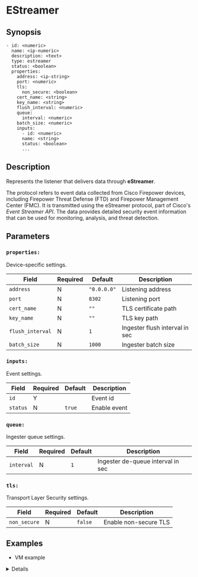 
# EStreamer

## Synopsis

```ssml {5}
- id: <numeric>
  name: <ip-numeric>
  description: <text>
  type: estreamer
  status: <boolean>
  properties:
    address: <ip-string>
    port: <numeric>
    tls:
      non_secure: <boolean>
    cert_name: <string>
    key_name: <string>
    flush_interval: <numeric>
    queue:
      interval: <numeric>
    batch_size: <numeric>
    inputs:
      - id: <numeric>
      name: <string>
      status: <boolean>
      ...
```

## Description

Represents the listener that delivers data through **eStreamer**.

The protocol refers to event data collected from Cisco Firepower devices, including Firepower Threat Defense (FTD) and Firepower Management Center (FMC). It is transmitted using the eStreamer protocol, part of Cisco's _Event Streamer API_. The data provides detailed security event information that can be used for monitoring, analysis, and threat detection.

## Parameters

<BasicConfig />

### `properties:`

Device-specific settings.

|Field|Required|Default|Description|
|---|---|---|---|
|`address`|N|`"0.0.0.0"`|Listening address|
|`port`|N|`8302`|Listening port|
|`cert_name`|N|`""`|TLS certificate path|
|`key_name`|N|`""`|TLS key path|
|`flush_interval`|N|`1`|Ingester flush interval in sec|
|`batch_size`|N|`1000`|Ingester batch size|

### `inputs:`

Event settings.

|Field|Required|Default|Description|
|---|---|---|---|
|`id`|Y||Event id|
|`status`|N|`true`|Enable event|

### `queue:`

Ingester queue settings.

|Field|Required|Default|Description|
|---|---|---|---|
|`interval`|N|`1`|Ingester de-queue interval in sec|

### `tls:`

Transport Layer Security settings.

|Field|Required|Default|Description|
|---|---|---|---|
|`non_secure`|N|`false`|Enable non-secure TLS|

## Examples

* VM example

<Details summary="Click to see">
```yaml
devices:
  - id: 324342342
    name: 127.0.0.1
    description: estreamer
    type: estreamer
    status: false
    properties:
      address: "0.0.0.0"
      port: 8302
      tls:
        non_secure: false
      cert_name: ""
      key_name: ""
      reuse: false
      flush_interval: 1
      queue:
        interval: 1
      batch_size: 1000
      inputs:
        - id: 102
          name: eStreamer Connection Events
          status: true
        - id: 103
          name: eStreamer File Events
          status: true
        - id: 104
          name: eStreamer Malware Events
          status: true
        - id: 106
          name: eStreamer Intrusion Events
          status: true
```
</Details>
